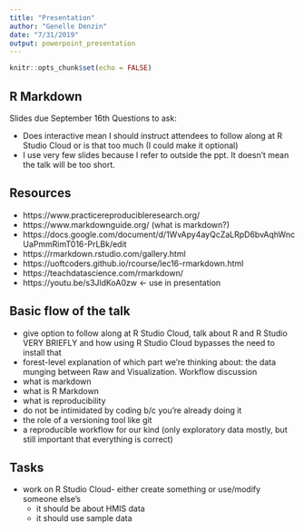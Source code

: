 ```yaml
---
title: "Presentation"
author: "Genelle Denzin"
date: "7/31/2019"
output: powerpoint_presentation
---
```


```r
knitr::opts_chunk$set(echo = FALSE)
```

## R Markdown

Slides due September 16th
Questions to ask:

- Does interactive mean I should instruct attendees to follow along at R Studio Cloud or is that too much (I could make it optional)
- I use very few slides because I refer to outside the ppt. It doesn't mean the talk will be too short.

## Resources

- https://www.practicereproducibleresearch.org/
- https://www.markdownguide.org/ (what is markdown?)
- https://docs.google.com/document/d/1WvApy4ayQcZaLRpD6bvAqhWncUaPmmRimT016-PrLBk/edit
- https://rmarkdown.rstudio.com/gallery.html
- https://uoftcoders.github.io/rcourse/lec16-rmarkdown.html
- https://teachdatascience.com/rmarkdown/
- https://youtu.be/s3JldKoA0zw <- use in presentation

## Basic flow of the talk

* give option to follow along at R Studio Cloud, talk about R and R Studio VERY BRIEFLY and how using R Studio Cloud bypasses the need to install that
* forest-level explanation of which part we're thinking about: the data munging between Raw and Visualization. Workflow discussion
* what is markdown
* what is R Markdown
* what is reproducibility
* do not be intimidated by coding b/c you're already doing it
* the role of a versioning tool like git
* a reproducible workflow for our kind (only exploratory data mostly, but still important that everything is correct)

## Tasks

* work on R Studio Cloud- either create something or use/modify someone else's
  - it should be about HMIS data
  - it should use sample data

